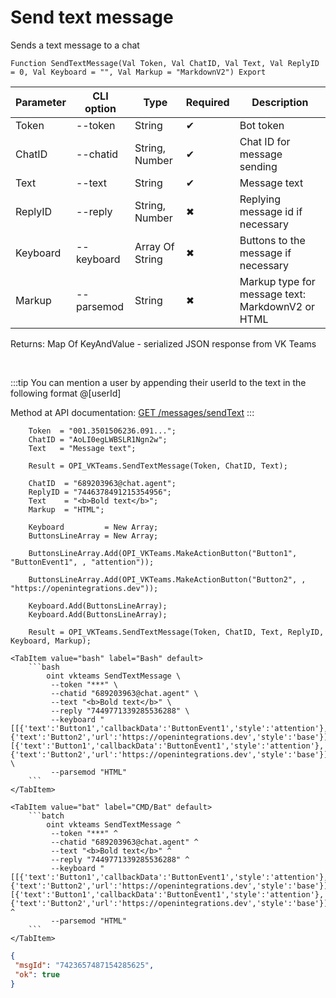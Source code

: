 ﻿---
sidebar_position: 1
---


# Send text message
 Sends a text message to a chat



`Function SendTextMessage(Val Token, Val ChatID, Val Text, Val ReplyID = 0, Val Keyboard = "", Val Markup = "MarkdownV2") Export`

  | Parameter | CLI option | Type | Required | Description |
  |-|-|-|-|-|
  | Token | --token | String | &#x2714; | Bot token |
  | ChatID | --chatid | String, Number | &#x2714; | Chat ID for message sending |
  | Text | --text | String | &#x2714; | Message text |
  | ReplyID | --reply | String, Number | &#x2716; | Replying message id if necessary |
  | Keyboard | --keyboard | Array Of String | &#x2716; | Buttons to the message if necessary |
  | Markup | --parsemod | String | &#x2716; | Markup type for message text: MarkdownV2 or HTML |

  
  Returns:  Map Of KeyAndValue - serialized JSON response from VK Teams

<br/>

:::tip
You can mention a user by appending their userId to the text in the following format @[userId]

Method at API documentation: [GET /messages/sendText](https://teams.vk.com/botapi/#/messages/get_messages_sendText)
:::
<br/>



```bsl title="1C:Enterprise/OneScript code example"
    Token  = "001.3501506236.091...";
    ChatID = "AoLI0egLWBSLR1Ngn2w";
    Text   = "Message text";

    Result = OPI_VKTeams.SendTextMessage(Token, ChatID, Text);

    ChatID  = "689203963@chat.agent";
    ReplyID = "7446378491215354956";
    Text    = "<b>Bold text</b>";
    Markup  = "HTML";

    Keyboard         = New Array;
    ButtonsLineArray = New Array;

    ButtonsLineArray.Add(OPI_VKTeams.MakeActionButton("Button1", "ButtonEvent1", , "attention"));

    ButtonsLineArray.Add(OPI_VKTeams.MakeActionButton("Button2", , "https://openintegrations.dev"));

    Keyboard.Add(ButtonsLineArray);
    Keyboard.Add(ButtonsLineArray);

    Result = OPI_VKTeams.SendTextMessage(Token, ChatID, Text, ReplyID, Keyboard, Markup);
```
 

 <Tabs>
  
    <TabItem value="bash" label="Bash" default>
        ```bash
            oint vkteams SendTextMessage \
             --token "***" \
             --chatid "689203963@chat.agent" \
             --text "<b>Bold text</b>" \
             --reply "7449771339285536288" \
             --keyboard "[[{'text':'Button1','callbackData':'ButtonEvent1','style':'attention'},{'text':'Button2','url':'https://openintegrations.dev','style':'base'}],[{'text':'Button1','callbackData':'ButtonEvent1','style':'attention'},{'text':'Button2','url':'https://openintegrations.dev','style':'base'}]]" \
             --parsemod "HTML"
        ```
    </TabItem>
  
    <TabItem value="bat" label="CMD/Bat" default>
        ```batch
            oint vkteams SendTextMessage ^
             --token "***" ^
             --chatid "689203963@chat.agent" ^
             --text "<b>Bold text</b>" ^
             --reply "7449771339285536288" ^
             --keyboard "[[{'text':'Button1','callbackData':'ButtonEvent1','style':'attention'},{'text':'Button2','url':'https://openintegrations.dev','style':'base'}],[{'text':'Button1','callbackData':'ButtonEvent1','style':'attention'},{'text':'Button2','url':'https://openintegrations.dev','style':'base'}]]" ^
             --parsemod "HTML"
        ```
    </TabItem>
</Tabs>


```json title="Result"
{
 "msgId": "7423657487154285625",
 "ok": true
}
```
